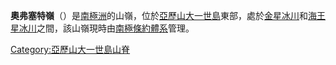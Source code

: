 {{coord|71|41|S|68|32|W|display=title}}

'''奧弗塞特嶺'''（{{lang-en|Offset Ridge}}）是[[南極洲|南極洲]]的山嶺，位於[[亞歷山大一世島|亞歷山大一世島]]東部，處於[[金星冰川|金星冰川]]和[[海王星冰川|海王星冰川]]之間，該山嶺現時由[[南極條約體系|南極條約體系]]管理。

{{DEFAULTSORT:Offset Ridge}}
[[Category:亞歷山大一世島山脊|Category:亞歷山大一世島山脊]]


{{AlexanderIsland-geo-stub}}